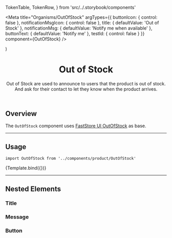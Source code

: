   TokenTable,
  TokenRow,
} from 'src/../.storybook/components'


<Meta
  title="Organisms/OutOfStock"
  argTypes={{
    buttonIcon: { control: false },
    notificationMsgIcon: { control: false },
    title: {
      defaultValue: 'Out of Stock'
    },
    notificationMsg: {
      defaultValue: 'Notify me when available'
    },
    buttonText: {
      defaultValue: 'Notify me'
    },
    testId: { control: false }
  }}
  component={OutOfStock}
/>

  <SessionProvider initialState={{}}>
    <OutOfStock {...args} />
  </SessionProvider>
)

<header>

# Out of Stock

Out of Stock are used to announce to users that the product is out of stock. And ask for their contact to let they know when the product arrives.

</header>

## Overview

The `OutOfStock` component uses [FastStore UI OutOfStock](https://www.faststore.dev/reference/ui/organisms/OutOfStock) as base.

---

## Usage

`import OutOfStock from '../components/product/OutOfStock'`

<Canvas>
  <Story name="OutOfStock">{Template.bind({})}</Story>
</Canvas>

<ArgsTable story="OutOfStock" />

---

## Nested Elements

### Title

<TokenTable>
  <TokenRow
    token="--fs-out-of-stock-title-margin-bottom"
    value="var(--fs-spacing-0)"
  />
  <TokenRow
    token="--fs-out-of-stock-title-line-height"
    value="1.15"
  />
  <TokenRow
    token="--fs-out-of-stock-title-size"
    value="var(--fs-text-size-lead)"
  />
  <TokenRow
    token="--fs-out-of-stock-title-weight"
    value="var(--fs-text-weight-bold)"
  />
</TokenTable>

### Message

<TokenTable>
  <TokenRow
    token="--fs-out-of-stock-message-column-gap"
    value="var(--fs-spacing-0)"
  />
  <TokenRow
    token="--fs-out-of-stock-message-margin-bottom"
    value="var(--fs-spacing-3)" />
  <TokenRow
    token="--fs-out-of-stock-message-line-height"
    value="1.15"
  />
  <TokenRow
    token="--fs-out-of-stock-message-size"
    value="var(--fs-text-size-base)" />
  <TokenRow
    token="--fs-out-of-stock-message-weight"
    value="var(--fs-text-weight-regular)"
  />
</TokenTable>

### Button

<TokenTable>
  <TokenRow
    token="--fs-out-of-stock-button-width"
    value="100%"
  />
  <TokenRow
    token="--fs-out-of-stock-button-margin-top"
    value="var(--fs-spacing-3)"
  />
</TokenTable>
